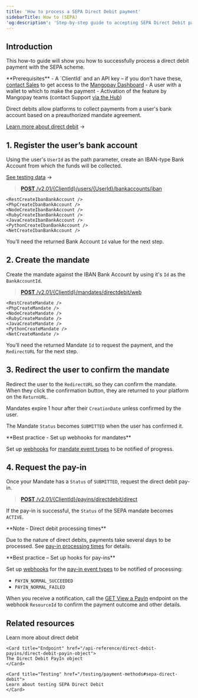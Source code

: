 ---
title: 'How to process a SEPA Direct Debit payment'
sidebarTitle: How to (SEPA)
'og:description': 'Step-by-step guide to accepting SEPA Direct Debit payments: setting up the bank account, signing the mandate, and taking payments.'
---



## Introduction  

This how-to guide will show you how to successfully process a direct debit payment with the SEPA scheme.  

<Info>
**Prerequisites**
- A `ClientId` and an API key – if you don't have these, <a href="https://mangopay.com/contact" target="_blank">contact Sales</a> to get access to the <a href="https://hub.mangopay.com/" target="_blank">Mangopay Dashboard</a>
- A user with a wallet to which to make the payment
- Activation of the feature by Mangopay teams (contact Support <a href="https://hub.mangopay.com/" target="_blank">via the Hub</a>)
</Info>

Direct debits allow platforms to collect payments from a user's bank account based on a preauthorized mandate agreement.

[Learn more about direct debit](/guides/payment-methods/banking/direct-debit) &rarr;

## 1. Register the user’s bank account  

Using the user's `UserId` as the path parameter, create an IBAN-type Bank Account from which the funds will be collected. 

[See testing data](/testing/payment-methods#sepa) &rarr;

> [**POST** /v2.01/&lcub;ClientId&rcub;/users/&lcub;UserId&rcub;/bankaccounts/iban](/api-reference/bank-accounts/create-iban-bank-account)

<CodeGroup>  
  
    <RestCreateIbanBankAccount />
    <PhpCreateIbanBankAccount />
    <NodeCreateIbanBankAccount />
    <RubyCreateIbanBankAccount />
    <JavaCreateIbanBankAccount />
    <PythonCreateIbanBankAccount />
    <NetCreateIbanBankAccount />
  
</CodeGroup>

You’ll need the returned Bank Account `Id` value for the next step.  

## 2. Create the mandate  

Create the mandate against the IBAN Bank Account by using it's `Id` as the `BankAccountId`.

> [**POST** /v2.01/&lcub;ClientId&rcub;/mandates/directdebit/web](/api-reference/mandates/create-mandate)

<CodeGroup>  

    <RestCreateMandate />
    <PhpCreateMandate />
    <NodeCreateMandate />
    <RubyCreateMandate />
    <JavaCreateMandate />
    <PythonCreateMandate />
    <NetCreateMandate />

</CodeGroup>  

You’ll need the returned Mandate `Id` to request the payment, and the `RedirectURL` for the next step.

## 3. Redirect the user to confirm the mandate

Redirect the user to the `RedirectURL` so they can confirm the mandate. When they click the confirmation button, they are returned to your platform on the `ReturnURL`. 

Mandates expire 1 hour after their `CreationDate` unless confirmed by the user.

The Mandate `Status` becomes `SUBMITTED` when the user has confirmed it.

<Check>  
**Best practice - Set up webhooks for mandates** 

Set up <a href="/webhooks">webhooks</a> for <a href="/webhooks/event-types#direct-debit-mandates">mandate event types</a> to be notified of progress.
</Check>  

## 4. Request the pay-in

Once your Mandate has a `Status` of `SUBMITTED`, request the direct debit pay-in.

> [**POST** /v2.01/&lcub;ClientId&rcub;/payins/directdebit/direct](/api-reference/direct-debit-payins/create-direct-debit-payin)

<CodeGroup>  
<RestCreateDirectDebitPayin />
<PhpCreateDirectDebitPayin />
<NodeCreateDirectDebitPayin />
<RubyCreateDirectDebitPayin />
<JavaCreateDirectDebitPayin />
<PythonCreateDirectDebitPayin />
<NetCreateDirectDebitPayin />
</CodeGroup>  

If the pay-in is successful, the `Status` of the SEPA mandate becomes `ACTIVE`.  

<Note>  
**Note - Direct debit processing times** 
  
Due to the nature of direct debits, payments take several days to be processed. See [pay-in processing times](#pay-in-processing-times) for details. 
</Note>  

<Check>
**Best practice – Set up hooks for pay-ins**

Set up <a href="/webhooks">webhooks</a> for the <a href="/webhooks/event-types#all-payment-methods">pay-in event types</a> to be notified of processing:  
- `PAYIN_NORMAL_SUCCEEDED`
- `PAYIN_NORMAL_FAILED`

When you receive a notification, call the <a href="/api-reference/direct-debit-payins/view-payin-direct-debit">GET View a PayIn</a> endpoint on the webhook `ResourceId` to confirm the payment outcome and other details.
</Check>

## Related resources  

<CardGroup col={2}> 
    <Card title="Guide" href="/guides/payment-methods/banking/direct-debit">
    Learn more about direct debit
    </Card>  

    <Card title="Endpoint" href="/api-reference/direct-debit-payins/direct-debit-payin-object">
    The Direct Debit PayIn object
    </Card>  

    <Card title="Testing" href="/testing/payment-methods#sepa-direct-debit">
    Learn about testing SEPA Direct Debit
    </Card>
</CardGroup>